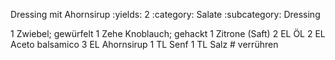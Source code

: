 Dressing mit Ahornsirup
:yields: 2
:category: Salate
:subcategory: Dressing

1 Zwiebel; gewürfelt
1 Zehe Knoblauch; gehackt
1 Zitrone (Saft)
2 EL ÖL
2 EL Aceto balsamico
3 EL Ahornsirup
1 TL Senf
1 TL Salz
# verrühren

